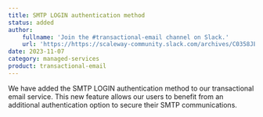 ```yaml
---
title: SMTP LOGIN authentication method
status: added
author:
    fullname: 'Join the #transactional-email channel on Slack.'
    url: 'https://https://scaleway-community.slack.com/archives/C0358JE0XEKslack.scaleway.com'
date: 2023-11-07
category: managed-services
product: transactional-email
---
```


We have added the SMTP LOGIN authentication method to our transactional email service. This new feature allows our users to benefit from an additional authentication option to secure their SMTP communications.

